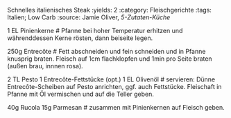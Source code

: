 Schnelles italienisches Steak
:yields: 2
:category: Fleischgerichte
:tags: Italien; Low Carb
:source: Jamie Oliver, _5-Zutaten-Küche_

1 EL Pinienkerne
# Pfanne bei hoher Temperatur erhitzen und währenddessen Kerne rösten, dann beiseite legen.

250g Entrecôte
# Fett abschneiden und fein schneiden und in Pfanne knusprig braten. Fleisch auf 1cm flachklopfen und 1min pro Seite braten (außen brau, innnen rosa).

2 TL Pesto
1 Entrecôte-Fettstücke (opt.)
1 EL Olivenöl
# servieren: Dünne Entrecôte-Scheiben auf Pesto anrichten, ggf. auch Fettstücke. Fleischaft in Pfanne mit Öl vermischen und auf die Teller geben.

40g Rucola
15g Parmesan
# zusammen mit Pinienkernen auf Fleisch geben.